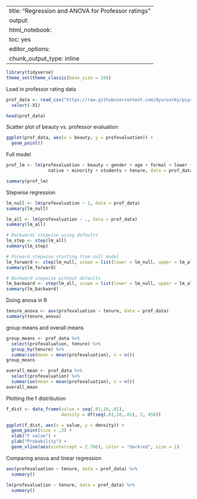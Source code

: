 
---
title: "Regression and ANOVA for Professor ratings"
output:
  html_notebook:
    toc: yes
editor_options: 
  chunk_output_type: inline
---


```r
library(tidyverse)
theme_set(theme_classic(base_size = 16))
```

Load in professor rating data
```r
prof_data <- read_csv("https://raw.githubusercontent.com/dyurovsky/psyc201/master/data/demos/prof_data.csv") %>%
  select(-X1)

head(prof_data)
```

Scatter plot of beauty vs. professor evaluation
```r
ggplot(prof_data, aes(x = beauty, y = profevaluation)) + 
  geom_point()
```

Full model
```r
prof_lm <- lm(profevaluation ~ beauty + gender + age + formal + lower + 
                native + minority + students + tenure, data = prof_data)

summary(prof_lm)
```

Stepwise regression
```r
lm_null <- lm(profevaluation ~ 1, data = prof_data)
summary(lm_null)

lm_all <- lm(profevaluation ~ ., data = prof_data)
summary(lm_all)

# Backwards stepwise using defaults
lm_step <- step(lm_all)
summary(lm_step)

# Forward stepwise starting from null model
lm_forward <- step(lm_null, scope = list(lower = lm_null, upper = lm_all), direction = "forward")
summary(lm_forward)

# Backward stepwise without defaults
lm_backward <- step(lm_all, scope = list(lower = lm_null, upper = lm_all), direction = "backward")
summary(lm_backward)
```

Doing anova in R
```r
tenure_anova <- aov(profevaluation ~ tenure, data = prof_data)
summary(tenure_anova)
```

group means and overall means
```r
group_means <- prof_data %>%
  select(profevaluation, tenure) %>%
  group_by(tenure) %>%
  summarise(mean = mean(profevaluation), n = n())
group_means

overall_mean <- prof_data %>%
  select(profevaluation) %>%
  summarise(mean = mean(profevaluation), n = n())
overall_mean
```

Plotting the f distribution
```r
f_dist <- data_frame(value = seq(.01,10,.01),
                     density = df(seq(.01,10,.01), 2, 450))

ggplot(f_dist, aes(x = value, y = density)) + 
  geom_point(size = .5) +
  xlab("F value") + 
  ylab("Probability") + 
  geom_vline(aes(xintercept = 2.706), color = "darkred", size = 1)
```

Comparing anova and linear regression
```r
aov(profevaluation ~ tenure, data = prof_data) %>%
  summary()

lm(profevaluation ~ tenure, data = prof_data) %>%
  summary()
```